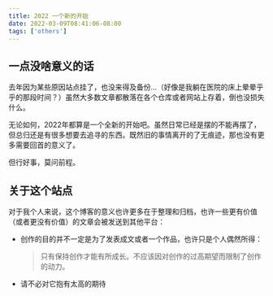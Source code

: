 ```yaml
---
title: 2022 一个新的开始
date: 2022-03-09T08:41:06-08:00
tags: ['others']
---
```


## 一点没啥意义的话

去年因为某些原因站点挂了，也没来得及备份...（好像是我躺在医院的床上晕晕乎乎的那段时间？）虽然大多数文章都散落在各个仓库或者网站上存着，倒也没损失什么。

无论如何，2022年都算是一个全新的开始吧。虽然日常已经是摆的不能再摆了，但总归还是有很多想要去追寻的东西。既然旧的事情离开的了无痕迹，那也没有更多需要回首的意义了。

但行好事，莫问前程。

<!-- more -->

## 关于这个站点

对于我个人来说，这个博客的意义也许更多在于整理和归档，也许一些更有价值（或者更没有价值）的文章会被发送到其他平台：

- 创作的目的并不一定是为了发表成文或者一个作品，也许只是个人偶然所得：

  >只有保持创作才能有所成长。不应该因对创作的过高期望而限制了创作的动力。

- 请不必对它抱有太高的期待